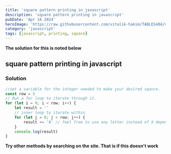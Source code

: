 ```yaml
---
title: 'square pattern printing in javascript'
description: 'square pattern printing in javascript'
pubDate: 'Apr 16 2024'
heroImage: 'https://raw.githubusercontent.com/vitalik-hakim/TABLES404/main/error_b/JavaScript.png'
category: 'javascript'
tags: [javascript, printing, square]
---
```


**The solution for this is noted below**

## square pattern printing in javascript

### Solution

```javascript
//set a variable for the integer needed to make your desired sqaure.
const row = 5
// Run a for loop to iterate through it.
for (let i = 0; i < row; i++) {
	let result = ''
	// inner loop to iterate within
	for (let j = 0; j < row; j++) {
		result += 'X' // feel free to use any letter instead of X depending on your need.
	}
	console.log(result)
}
```

**Try other methods by searching on the site. That is if this doesn't work**
